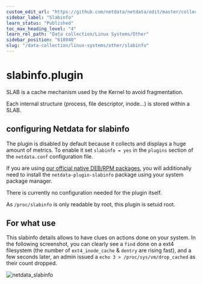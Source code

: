 ```yaml
---
custom_edit_url: "https://github.com/netdata/netdata/edit/master/collectors/slabinfo.plugin/README.md"
sidebar_label: "Slabinfo"
learn_status: "Published"
toc_max_heading_level: "4"
learn_rel_path: "Data collection/Linux Systems/Other"
sidebar_position: "618040"
slug: "/data-collection/linux-systems/other/slabinfo"
---
```



# slabinfo.plugin

SLAB is a cache mechanism used by the Kernel to avoid fragmentation.

Each internal structure (process, file descriptor, inode...) is stored within a SLAB.

## configuring Netdata for slabinfo

The plugin is disabled by default because it collects and displays a huge amount of metrics.
To enable it set `slabinfo = yes` in the `plugins` section of the `netdata.conf` configuration file.

If you are using [our official native DEB/RPM packages](/docs/installation/native-linux-distribution-packages), you will additionally need to install the `netdata-plugin-slabinfo`
package using your system package manager.

There is currently no configuration needed for the plugin itself.

As `/proc/slabinfo` is only readable by root, this plugin is setuid root.

## For what use

This slabinfo details allows to have clues on actions done on your system.
In the following screenshot, you can clearly see a `find` done on a ext4 filesystem (the number of `ext4_inode_cache` & `dentry` are rising fast), and a few seconds later, an admin issued a `echo 3 > /proc/sys/vm/drop_cached` as their count dropped.

![netdata_slabinfo](https://user-images.githubusercontent.com/9157986/64433811-7f06e500-d0bf-11e9-8e1e-087497e61033.png)



